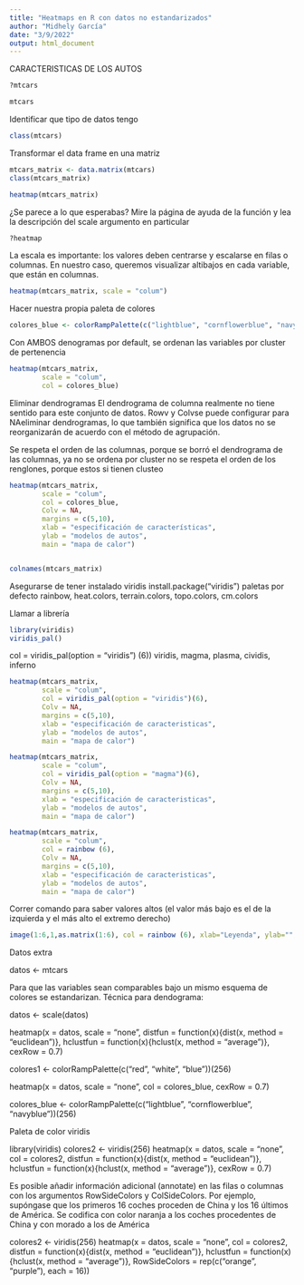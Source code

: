 ```yaml
---
title: "Heatmaps en R con datos no estandarizados"
author: "Midhely García"
date: "3/9/2022"
output: html_document
---
```

CARACTERISTICAS DE LOS AUTOS 
```r
?mtcars

mtcars
```

Identificar que tipo de datos tengo
```r
class(mtcars)
```

Transformar el data frame en una matriz
```r
mtcars_matrix <- data.matrix(mtcars)
class(mtcars_matrix)

heatmap(mtcars_matrix)
```

¿Se parece a lo que esperabas?
Mire la página de ayuda de la función y lea la descripción del scale argumento en particular
```r
?heatmap
```

La escala es importante: los valores deben centrarse y escalarse en filas o columnas. 
En nuestro caso, queremos visualizar altibajos en cada variable, que están en columnas.
```r
heatmap(mtcars_matrix, scale = "colum")
```

Hacer nuestra propia paleta de colores
```r
colores_blue <- colorRampPalette(c("lightblue", "cornflowerblue", "navyblue" ))(256)
```

Con AMBOS denogramas por default, se ordenan las variables por cluster de pertenencia
```r
heatmap(mtcars_matrix,
        scale = "colum",
        col = colores_blue)
```

Eliminar dendrogramas
El dendrograma de columna realmente no tiene sentido para este conjunto de datos. Rowv y Colvse puede configurar para NAeliminar dendrogramas, lo que también significa que los datos no se reorganizarán de acuerdo con el método de agrupación.

Se respeta el orden de las columnas, porque se borró el dendrograma de las columnas, ya no se ordena por cluster no se respeta el orden de los renglones, porque estos si tienen clusteo
```r
heatmap(mtcars_matrix,
        scale = "colum",
        col = colores_blue, 
        Colv = NA,
        margins = c(5,10),
        xlab = "especificación de características", 
        ylab = "modelos de autos", 
        main = "mapa de calor")


colnames(mtcars_matrix)
```

Asegurarse de tener instalado viridis install.package("viridis") 
paletas por defecto rainbow, heat.colors, terrain.colors, topo.colors, cm.colors

Llamar a librería
```r
library(viridis)
viridis_pal()
```

col = viridis_pal(option = "viridis") (6))
 viridis, magma, plasma, cividis, inferno
```r
heatmap(mtcars_matrix,
        scale = "colum",
        col = viridis_pal(option = "viridis")(6), 
        Colv = NA,
        margins = c(5,10),
        xlab = "especificación de caracteristicas", 
        ylab = "modelos de autos", 
        main = "mapa de calor")

heatmap(mtcars_matrix,
        scale = "colum",
        col = viridis_pal(option = "magma")(6), 
        Colv = NA,
        margins = c(5,10),
        xlab = "especificación de caracteristicas", 
        ylab = "modelos de autos", 
        main = "mapa de calor")

heatmap(mtcars_matrix,
        scale = "colum",
        col = rainbow (6), 
        Colv = NA,
        margins = c(5,10),
        xlab = "especificación de caracteristicas", 
        ylab = "modelos de autos", 
        main = "mapa de calor")
```


Correr comando para saber valores altos (el valor más bajo es el de la izquierda y el más alto el extremo derecho)
```r
image(1:6,1,as.matrix(1:6), col = rainbow (6), xlab="Leyenda", ylab="", xaxt="n", yaxt="n", bty="n")
```



##################################################################################################
Datos extra

datos <- mtcars

Para que las variables sean comparables bajo un mismo esquema de colores se estandarizan. Técnica para dendograma:

datos <- scale(datos)

heatmap(x = datos, scale = "none",
        distfun = function(x){dist(x, method = "euclidean")},
        hclustfun = function(x){hclust(x, method = "average")},
        cexRow = 0.7)

colores1 <- colorRampPalette(c("red", "white", "blue"))(256)

heatmap(x = datos, scale = "none", col = colores_blue, cexRow = 0.7)

colores_blue <- colorRampPalette(c("lightblue", "cornflowerblue", "navyblue"))(256)



 Paleta de color viridis
 
library(viridis)
colores2 <- viridis(256)
heatmap(x = datos, scale = "none", col = colores2,
        distfun = function(x){dist(x, method = "euclidean")},
        hclustfun = function(x){hclust(x, method = "average")},
        cexRow = 0.7)

Es posible añadir información adicional (annotate) en las filas o columnas con los argumentos RowSideColors y ColSideColors. Por ejemplo, supóngase que los primeros 16 coches proceden de China y los 16 últimos de América.
Se codifica con color naranja a los coches procedentes de China y con morado a los de América

colores2 <- viridis(256)
heatmap(x = datos, scale = "none", col = colores2,
        distfun = function(x){dist(x, method = "euclidean")},
        hclustfun = function(x){hclust(x, method = "average")},
        RowSideColors = rep(c("orange", "purple"), each = 16))
